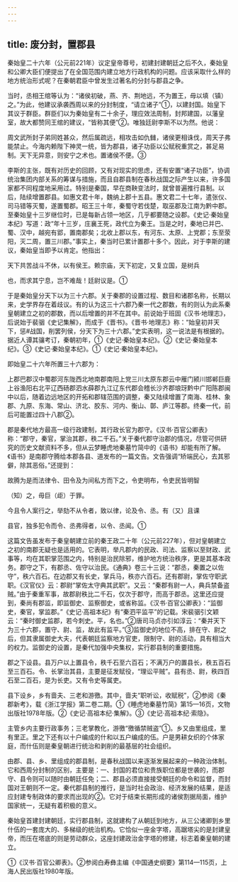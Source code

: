 ```yaml
---
---
---
```

title: 废分封，置郡县
---



秦始皇二十六年（公元前221年）议定皇帝尊号，初建封建朝廷之后不久，秦始皇和公卿大臣们便提出了在全国范围内建立地方行政机构的问题。应该采取什么样的地方统治形式呢？在秦朝君臣中曾发生过著名的分封与郡县之争。

当时，丞相王绾等认为：“诸侯初破，燕、齐、荆地远，不为置王，毋以填（镇）之。”为此，他建议承袭西周以来的分封制度，“请立诸子”①，以建封国。始皇下其议于群臣。群臣们以为秦始皇有二十余子，理应效法周制，封邦建国，以藩皇室，故大都赞同王绾的建议，“皆称其便”②。唯独廷尉李斯不以为然。他说：

周文武所封子弟同姓甚众，然后属疏远，相攻击如仇雠，诸侯更相诛伐，周天子弗能禁止。今海内赖陛下神灵一统，皆为郡县，诸子功臣以公赋税重赏之，甚足易制。天下无异意，则安宁之术也。置诸侯不便。③

李斯的主张，既有对历史的回顾，又有对现实的思虑，还有安置“诸子功臣”，协调统治集团内部关系的筹谋与措施，而且自郡县制在春秋战国之际产生以来，许多国家都不同程度地采用过。特别是秦国，早在商鞅变法时，就曾普遍推行县制。以后，陆续增置郡县。如惠文君十年，魏纳上郡十五县。惠文君二十七年，遣张仪、司马错等灭蜀，遂置蜀郡。昭王三十年，秦蜀守若伐楚，取巫郡及江南为黔中郡。至秦始皇十三岁继位时，已是每新占领一地区，几乎都要随之设郡。《史记·秦始皇本纪》写道：政“年十三岁，庄襄王死，政代立为秦王。当是之时，秦地已并巴、蜀、汉中，越宛有郢，置南郡矣；北收上郡以东，有河东、太原、上党郡；东至荥阳，灭二周，置三川郡。”事实上，秦当时已累计置郡十多个。因此，对于李斯的建议，秦始皇当即予以肯定。他指出：

天下共苦战斗不休，以有侯王。赖宗庙，天下初定，又复立国，是树兵

也，而求其宁息，岂不难哉！廷尉议是。①

于是秦始皇分天下以为三十六郡。关于秦郡的设置过程、数目和诸郡名称，长期以来，史学界存在着歧议。有的认为这三十六郡乃秦一代之郡数，有的则认为此系秦皇朝建立之初的郡数，而以后增置的并不在其中。前说始于班固《汉书·地理志》，后说始于裴骃《史记集解》，而成于《晋书》。《晋书·地理志》称：“始皇初并天下，惩#战国，削罢列侯，分天下为三十六郡。”史实表明，这一说法是有根据的。据近人谭其骧考订，秦朝初年，①《史记·秦始皇本纪》。②《史记·秦始皇本纪》。③《史记·秦始皇本纪》。①《史记·秦始皇本纪》。

即始皇二十六年所置三十六郡为：

上郡巴郡汉中蜀郡河东陇西北地南郡南阳上党三川太原东郡云中雁门颍川邯郸巨鹿上谷渔阳右北平辽西砀郡泗水薛郡九江辽东代郡会稽长沙齐郡琅玡黔中广阳陈郡闽中以后，随着边远地区的开拓和郡辖范围的调整，秦又陆续增置了南海、桂林、象郡、九原、东海、常山、济北、胶东、河内、衡山、鄣、庐江等郡。终秦一代，前后可能置过四十八郡②。

郡是秦代地方最高一级行政建制，其行政长官为郡守。《汉书·百官公卿表》称：“郡守，秦官，掌治其郡，秩二千石。”关于秦代郡守治郡的情况，尽管可供研究的历史文献资料不多，但从云梦睡虎地秦墓竹简中的《语书》却能有所了解。《语书》是南郡守腾给本郡各县、道发布的一篇文告。文告强调“矫端民心，去其邪僻，除其恶俗。”还提到：

故腾为是而法律令、田令及为间私方而下之，令吏明布，令吏民皆明智

（知）之，毋巨（歫）于罪。

今且令人案行之，举劾不从令者，致以律，论及令、丞。有（又）且课

县官，独多犯令而令、丞弗得者，以令、丞闻。①

这篇文告虽发布于秦皇朝建立前的秦王政二十年（公元前227年），但对皇朝建立之初的南郡无疑也是适用的。它表明，举凡郡内的民政、司法、监察以至财政、武事等，均在其职掌范围之内，特别是治民除邪，维护地方统治秩序，更是其基本政务。郡守之下，有郡丞、佐守以治民。《通典》卷三十三说：“郡丞，秦置之以佐守”，秩六百石。在边郡又有长史，掌兵马，秩亦六百石。还有郡尉，掌佐守职武职。《汉官仪》云：郡尉“掌佐太守典其武职”。又云：“秦郡有尉一人，典兵禁备盗贼。”由于秦重军事，故郡尉秩比二千石，仅次于郡守，而高于郡丞。这里还应提到，秦尚有郡监，即监御史、监察御史，或省称监。《汉书·百官公卿表》：“监御史，秦官，掌监郡。”《史记·高祖本纪》有“秦泗平监平”的记载。宋裴骃引文颖云：“秦时御史监郡，若今刺史。平，名也。”②唐司马贞亦引如淳云：“秦并天下为三十六郡，置守、尉、监，故此有监平。”③监御史的地位不高，排在守、尉之后，但其隶属御史大夫，代表朝廷监察地方官吏，限制守、尉的活动，具有相当大的权力。监御史的设置，是秦代加强中央集权，实行郡县制的重要措施。

郡之下设县。县万户以上置县令，秩千石至六百石；不满万户的置县长，秩五百石至三百石。令、长掌治其县，主要是征发赋役，“理讼平贼”。县有丞、尉，秩四百石至二百石，是为长吏。又有令史等属吏。

县下设乡，乡有啬夫、三老和游徼。其中，啬夫“职听讼，收赋税”，②参阅《秦郡新考》，载《浙江学报》第二卷二期。①《睡虎地秦墓竹简》第15—16页，文物出版社1978年版。②《史记·高祖本纪·集解》。③《史记·高祖本纪·索隐》。

主管乡内主要行政事务；三老掌教化，游徼“徼循禁贼盗”①。乡又由里组成，里有里正。里之下还有以十户编成的什和以五户编成的伍。户是男耕女织的个体家庭，而什伍则是秦皇朝进行统治和剥削的最基层的社会组织。

由郡、县、乡、里组成的郡县制，是春秋战国以来逐渐发展起来的一种政治体制。它和西周分封制的区别，主要是：一、封国的君位和贵族职位都是世袭的，而郡守、县令则可以随时由朝廷任免；二、郡县必须直接接受朝廷的命令和监督，而封国对王朝则不一定。秦代郡县制的推行，是当时社会政治、经济发展的结果，是适应封建专制政体的要求而出现的②。它对于结束长期形成的诸侯割据局面，维护国家统一，无疑有着积极的意义。

秦始皇首建封建朝廷，实行郡县制，这就建构了从朝廷到地方，从三公诸卿到乡里什伍的一套庞大的、多梯级的统治机构。它恰似一座金字塔，高踞塔尖的是封建皇帝，而压在塔底的则是劳动群众，这座封建政治金字塔的修建，标志着秦皇朝的建立。

①《汉书·百官公卿表》。②参阅白寿彝主编《中国通史纲要》第114—115页，上海人民出版社1980年版。